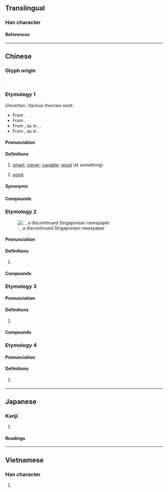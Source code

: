 {{also|加|另}}
{{character info/new}}
==Translingual==

===Han character===
{{Han char|rn=30|rad=口|as=02|sn=5|four=64027|canj=RKS,XRKS|ids=⿰口力}}

====References====
{{Han ref|kx=0174.091|dkj=03269|hdz=10575.010|uh=53FB}}

----

==Chinese==

===Glyph origin===
{{Han compound|口|力|ls=psc|c1=s|c2=p|t1=mouth; colloquial}}.

===Etymology 1===
{{zh-forms|alt=嚦,㔹-rare,頔-rare,犖-rare,𥌮-rare,𢤩-rare}}
Uncertain. Various theories exist:
* From {{ltc-l|㔹|having the talent and power of ten people}}.
* From {{ltc-l|頔|id=2|good}}.
* From {{ltc-l|犖}}, as in {{ltc-l|犖犖|clear; evident}}, {{ltc-l|卓犖|outstanding; extraordinary}}.
* From {{ltc-l|𥌮}}, as in {{ltc-l|𥌮𥉶|to see clearly}}.

====Pronunciation====
{{zh-pron
|c=lek1
|c-t=liak2
|h=gd=liag6/lag6
|mn-t=lêh4
|cat=a
}}

====Definitions====
{{zh-hanzi}}

# {{lb|zh|Cantonese|Hakka|Teochew}} [[smart]]; [[clever]]; [[capable]]; [[good]] (at something)
#: {{zh-x|佢 好 叻{lek1} 㗎。|He/she is really '''smart'''.|C}}
#: {{zh-x|佢 唱歌 好 叻{lek1} 㗎。|He/she is '''good''' at singing.|C}}
# {{lb|zh|Teochew}} [[good]]

=====Synonyms=====
{{zh-dial|聰明}}

====Compounds====
{{zh-der|叻仔|叻女|精叻|叻唔切|認叻|讕叻}}

===Etymology 2===
{{zh-forms}}
[[File:Lat Pau (Chinese newspaper).jpg|thumb|{{w2|zh|叻報|pref=《|suf=》}}: ''{{w|Lat Pau}}'', a discontinued Singaporean newspaper]]

====Pronunciation====
{{zh-pron
|m=lè,lì
|c=lik1,lak6
|mn=la̍t
|mn-t=lag8
|mc=
|oc=
|ma=
|cat=pn
}}

====Definitions====
{{zh-hanzi}}

# {{zh-short|石叻|[[Singapore]]}}

====Compounds====
{{zh-der|叻埠|叻幣|石叻}}

===Etymology 3===
{{zh-forms}}

====Pronunciation====
{{zh-pron
|m=lè
|c=lik1,lak6
|cat=
}}

====Definitions====
{{zh-hanzi}}

# {{zh-used2|t}}

====Compounds====
{{zh-der|呵叻|叻㗎|叻沙}}

===Etymology 4===

====Pronunciation====
{{zh-pron
|m=le
|cat=part
}}

====Definitions====
{{zh-hanzi}}

# {{lb|zh|Internet slang}} {{zh-alt-form|了}}

----

==Japanese==

===Kanji===
{{ja-kanji|grade=|rs=口02}}

# {{rfdef|ja|sort=口02}}

====Readings====
{{ja-readings
|on=ろく, りょく
}}

----

==Vietnamese==

===Han character===
{{vi-readings|reading=sựt|rs=口02}}

# {{rfdef|vi|sort=口02}}